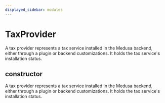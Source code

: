 ```yaml
---
displayed_sidebar: modules
---
```



# TaxProvider

A tax provider represents a tax service installed in the Medusa backend, either through a plugin or backend customizations. It holds the tax service's installation status.

## constructor

A tax provider represents a tax service installed in the Medusa backend, either through a plugin or backend customizations. It holds the tax service's installation status.
